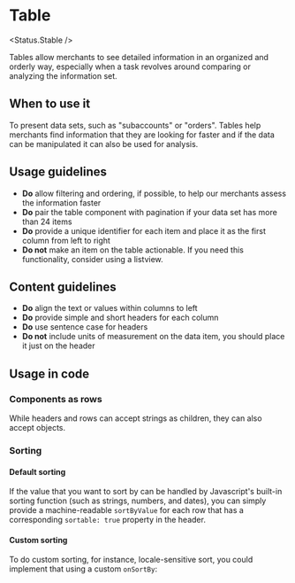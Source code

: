 
# Table

<Status.Stable />

Tables allow merchants to see detailed information in an organized and orderly way, especially when
a task revolves around comparing or analyzing the information set.

<Story id="components-table--base" />

<Props of={Table} />

## When to use it

To present data sets, such as "subaccounts" or "orders". Tables help merchants find information that they are looking
for faster and if the data can be manipulated it can also be used for analysis.

## Usage guidelines

- **Do** allow filtering and ordering, if possible, to help our merchants assess the information faster
- **Do** pair the table component with pagination if your data set has more than 24 items
- **Do** provide a unique identifier for each item and place it as the first column from left to right
- **Do not** make an item on the table actionable. If you need this functionality, consider using a listview.

## Content guidelines

- **Do** align the text or values within columns to left
- **Do** provide simple and short headers for each column
- **Do** use sentence case for headers
- **Do not** include units of measurement on the data item, you should place it just on the header

## Usage in code

### Components as rows

While headers and rows can accept strings as children,
they can also accept objects.

<Story id="components-table--with-component-rows" />

### Sorting

#### Default sorting

If the value that you want to sort by can be handled by Javascript's built-in
sorting function (such as strings, numbers, and dates), you can simply
provide a machine-readable `sortByValue` for each row that has a corresponding
`sortable: true` property in the header.

<Story id="components-table--sortable" />

#### Custom sorting

To do custom sorting, for instance, locale-sensitive sort, you could implement that using a custom `onSortBy`:

<Story id="components-table--custom-sort" />
